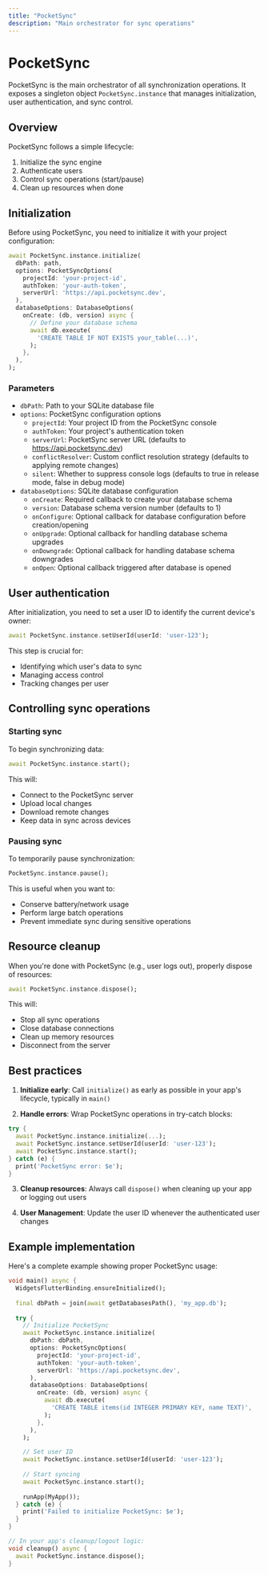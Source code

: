```yaml
---
title: "PocketSync"
description: "Main orchestrator for sync operations"
---
```


# PocketSync

PocketSync is the main orchestrator of all synchronization operations. It exposes a singleton object `PocketSync.instance` that manages initialization, user authentication, and sync control.

## Overview

PocketSync follows a simple lifecycle:
1. Initialize the sync engine
2. Authenticate users
3. Control sync operations (start/pause)
4. Clean up resources when done

## Initialization

Before using PocketSync, you need to initialize it with your project configuration:

```dart
await PocketSync.instance.initialize(
  dbPath: path,
  options: PocketSyncOptions(
    projectId: 'your-project-id',
    authToken: 'your-auth-token',
    serverUrl: 'https://api.pocketsync.dev',
  ),
  databaseOptions: DatabaseOptions(
    onCreate: (db, version) async {
      // Define your database schema
      await db.execute(
        'CREATE TABLE IF NOT EXISTS your_table(...)',
      );
    },
  ),
);
```

### Parameters

- `dbPath`: Path to your SQLite database file
- `options`: PocketSync configuration options
  - `projectId`: Your project ID from the PocketSync console
  - `authToken`: Your project's authentication token
  - `serverUrl`: PocketSync server URL (defaults to https://api.pocketsync.dev)
  - `conflictResolver`: Custom conflict resolution strategy (defaults to applying remote changes)
  - `silent`: Whether to suppress console logs (defaults to true in release mode, false in debug mode)
- `databaseOptions`: SQLite database configuration
  - `onCreate`: Required callback to create your database schema
  - `version`: Database schema version number (defaults to 1)
  - `onConfigure`: Optional callback for database configuration before creation/opening
  - `onUpgrade`: Optional callback for handling database schema upgrades
  - `onDowngrade`: Optional callback for handling database schema downgrades
  - `onOpen`: Optional callback triggered after database is opened

## User authentication

After initialization, you need to set a user ID to identify the current device's owner:

```dart
await PocketSync.instance.setUserId(userId: 'user-123');
```

This step is crucial for:
- Identifying which user's data to sync
- Managing access control
- Tracking changes per user

## Controlling sync operations

### Starting sync

To begin synchronizing data:

```dart
await PocketSync.instance.start();
```

This will:
- Connect to the PocketSync server
- Upload local changes
- Download remote changes
- Keep data in sync across devices

### Pausing sync

To temporarily pause synchronization:

```dart
PocketSync.instance.pause();
```

This is useful when you want to:
- Conserve battery/network usage
- Perform large batch operations
- Prevent immediate sync during sensitive operations

## Resource cleanup

When you're done with PocketSync (e.g., user logs out), properly dispose of resources:

```dart
await PocketSync.instance.dispose();
```

This will:
- Stop all sync operations
- Close database connections
- Clean up memory resources
- Disconnect from the server

## Best practices

1. **Initialize early**: Call `initialize()` as early as possible in your app's lifecycle, typically in `main()`

2. **Handle errors**: Wrap PocketSync operations in try-catch blocks:
```dart
try {
  await PocketSync.instance.initialize(...);
  await PocketSync.instance.setUserId(userId: 'user-123');
  await PocketSync.instance.start();
} catch (e) {
  print('PocketSync error: $e');
}
```

3. **Cleanup resources**: Always call `dispose()` when cleaning up your app or logging out users

4. **User Management**: Update the user ID whenever the authenticated user changes

## Example implementation

Here's a complete example showing proper PocketSync usage:

```dart
void main() async {
  WidgetsFlutterBinding.ensureInitialized();
  
  final dbPath = join(await getDatabasesPath(), 'my_app.db');
  
  try {
    // Initialize PocketSync
    await PocketSync.instance.initialize(
      dbPath: dbPath,
      options: PocketSyncOptions(
        projectId: 'your-project-id',
        authToken: 'your-auth-token',
        serverUrl: 'https://api.pocketsync.dev',
      ),
      databaseOptions: DatabaseOptions(
        onCreate: (db, version) async {
          await db.execute(
            'CREATE TABLE items(id INTEGER PRIMARY KEY, name TEXT)',
          );
        },
      ),
    );

    // Set user ID
    await PocketSync.instance.setUserId(userId: 'user-123');
    
    // Start syncing
    await PocketSync.instance.start();
    
    runApp(MyApp());
  } catch (e) {
    print('Failed to initialize PocketSync: $e');
  }
}

// In your app's cleanup/logout logic:
void cleanup() async {
  await PocketSync.instance.dispose();
}
```